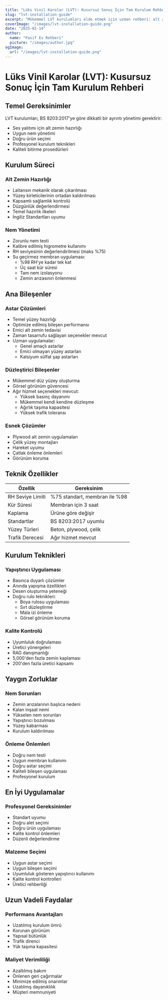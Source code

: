 ```yaml
---
title: "Lüks Vinil Karolar (LVT): Kusursuz Sonuç İçin Tam Kurulum Rehberi"
slug: "lvt-installation-guide"
excerpt: "Mükemmel LVT kurulumları elde etmek için uzman rehberi: alt zemin hazırlığından son bitirişe kadar, kalıcı sonuçlar için BS 8203:2017 standartlarına uygun olarak."
coverImage: "/images/lvt-installation-guide.png"
date: "2025-02-14"
author:
  name: "Pasif Ev Rehberi"
  picture: "/images/author.jpg"
ogImage:
  url: "/images/lvt-installation-guide.png"
---
```


# Lüks Vinil Karolar (LVT): Kusursuz Sonuç İçin Tam Kurulum Rehberi

## Temel Gereksinimler

LVT kurulumları, BS 8203:2017'ye göre dikkatli bir ayrıntı yönetimi gerektirir:

- Ses yalıtımı için alt zemin hazırlığı
- Uygun nem yönetimi
- Doğru ürün seçimi
- Profesyonel kurulum teknikleri
- Kaliteli bitirme prosedürleri

## Kurulum Süreci

### Alt Zemin Hazırlığı
- Laitansın mekanik olarak çıkarılması
- Yüzey kirleticilerinin ortadan kaldırılması
- Kapsamlı sağlamlık kontrolü
- Düzgünlük değerlendirmesi
- Temel hazırlık ilkeleri
- İngiliz Standartları uyumu

### Nem Yönetimi
- Zorunlu nem testi
- Kalibre edilmiş higrometre kullanımı
- RH seviyesinin değerlendirilmesi (maks %75)
- Su geçirmez membran uygulaması:
  - %98 RH'ye kadar tek kat
  - Üç saat kür süresi
  - Tam nem izolasyonu
  - Zemin arızasının önlenmesi

## Ana Bileşenler

### Astar Çözümleri
- Temel yüzey hazırlığı
- Optimize edilmiş bileşen performansı
- Emici alt zemin tedavisi
- Zaman tasarrufu sağlayan seçenekler mevcut
- Uzman uygulamalar:
  - Genel amaçlı astarlar
  - Emici olmayan yüzey astarları
  - Kalsiyum sülfat şap astarları

### Düzleştirici Bileşenler
- Mükemmel düz yüzey oluşturma
- Görsel görünüm güvencesi
- Ağır hizmet seçenekleri mevcut:
  - Yüksek basınç dayanımı
  - Mükemmel kendi kendine düzleşme
  - Ağırlık taşıma kapasitesi
  - Yüksek trafik toleransı

### Esnek Çözümler
- Plywood alt zemin uygulamaları
- Çelik yüzey montajları
- Hareket uyumu
- Çatlak önleme önlemleri
- Görünüm koruma

## Teknik Özellikler

| Özellik | Gereksinim |
|---------|-------------|
| RH Seviye Limiti | %75 standart, membran ile %98 |
| Kür Süresi | Membran için 3 saat |
| Kaplama | Ürüne göre değişir |
| Standartlar | BS 8203:2017 uyumlu |
| Yüzey Türleri | Beton, plywood, çelik |
| Trafik Derecesi | Ağır hizmet mevcut |

## Kurulum Teknikleri

### Yapıştırıcı Uygulaması
- Basınca duyarlı çözümler
- Anında yapışma özellikleri
- Desen oluşturma yeteneği
- Doğru rulo teknikleri:
  - Boya rulosu uygulaması
  - Sırt düzleştirme
  - Mala izi önleme
  - Görsel görünüm koruma

### Kalite Kontrolü
- Uyumluluk doğrulaması
- Üretici yönergeleri
- RAG danışmanlığı
- 5,000'den fazla zemin kaplaması
- 200'den fazla üretici kapsamı

## Yaygın Zorluklar

### Nem Sorunları
- Zemin arızalarının başlıca nedeni
- Kalan inşaat nemi
- Yükselen nem sorunları
- Yapıştırıcı bozulması
- Yüzey kabarması
- Kurulum kaldırılması

### Önleme Önlemleri
- Doğru nem testi
- Uygun membran kullanımı
- Doğru astar seçimi
- Kaliteli bileşen uygulaması
- Profesyonel kurulum

## En İyi Uygulamalar

### Profesyonel Gereksinimler
- Standart uyumu
- Doğru alet seçimi
- Doğru ürün uygulaması
- Kalite kontrol önlemleri
- Düzenli değerlendirme

### Malzeme Seçimi
- Uygun astar seçimi
- Uygun bileşen seçimi
- Uyumluluk gösteren yapıştırıcı kullanımı
- Kalite kontrol kontrolleri
- Üretici rehberliği

## Uzun Vadeli Faydalar

### Performans Avantajları
- Uzatılmış kurulum ömrü
- Korunan görünüm
- Yapısal bütünlük
- Trafik direnci
- Yük taşıma kapasitesi

### Maliyet Verimliliği
- Azaltılmış bakım
- Önlenen geri çağırmalar
- Minimize edilmiş onarımlar
- Uzatılmış dayanıklılık
- Müşteri memnuniyeti
